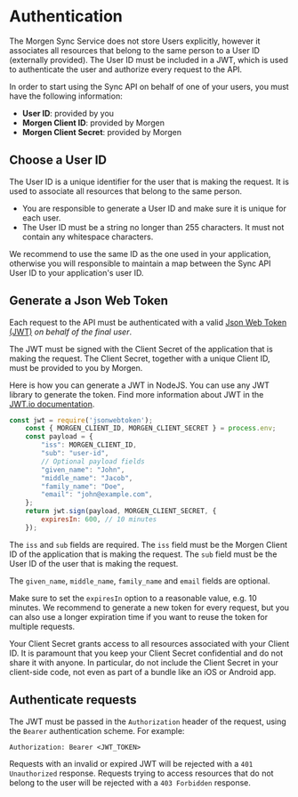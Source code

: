 
# Authentication

The Morgen Sync Service does not store Users explicitly, however it associates all resources that belong to the same person
 to a User ID (externally provided). The User ID must be included in a JWT, which is used to authenticate the user
    and authorize every request to the API.

In order to start using the Sync API on behalf of one of your users, you must have the following information:

- **User ID**: provided by you
- **Morgen Client ID**: provided by Morgen
- **Morgen Client Secret**: provided by Morgen

## Choose a User ID

The User ID is a unique identifier for the user that is making the request. It is used to associate all resources that belong to the same person.
- You are responsible to generate a User ID and make sure it is unique for each user.
- The User ID must be a string no longer than 255 characters. It must not contain any whitespace characters.

We recommend to use the same ID as the one used in your application, otherwise you will responsible to maintain
a map between the Sync API User ID to your application's user ID.


## Generate a Json Web Token

Each request to the API must be authenticated with a valid [Json Web Token (JWT)](https://jwt.io/introduction/) _on behalf of the final user_.

The JWT must be signed with the Client Secret of the application that is making the request.
The Client Secret, together with a unique Client ID, must be provided to you by Morgen.

Here is how you can generate a JWT in NodeJS. You can use any JWT library to generate the token.
Find more information about JWT in the [JWT.io documentation](https://jwt.io/introduction/).

```js
const jwt = require('jsonwebtoken');
    const { MORGEN_CLIENT_ID, MORGEN_CLIENT_SECRET } = process.env;
    const payload = {
        "iss": MORGEN_CLIENT_ID,
        "sub": "user-id",
        // Optional payload fields
        "given_name": "John",
        "middle_name": "Jacob",
        "family_name": "Doe",
        "email": "john@example.com",
    };
    return jwt.sign(payload, MORGEN_CLIENT_SECRET, {
        expiresIn: 600, // 10 minutes
    });
```

The `iss` and `sub` fields are required. The `iss` field must be the Morgen Client ID
of the application that is making the request.
The `sub` field must be the User ID of the user that is making the request.

The `given_name`, `middle_name`, `family_name` and `email` fields are optional.

Make sure to set the `expiresIn` option to a reasonable value, e.g. 10 minutes. We recommend to generate a new token for every request,
but you can also use a longer expiration time if you want to reuse the token for multiple requests.

<Callout type="warning" emoji="⚠️">
  Your Client Secret grants access to all resources associated with your Client ID. 
  It is paramount that you keep your Client Secret confidential and do not share it with anyone.
  In particular, do not include the Client Secret in your client-side code, not even as part of 
  a bundle like an iOS or Android app.
</Callout>

## Authenticate requests

The JWT must be passed in the `Authorization` header of the request, using the `Bearer` authentication scheme. For example:

```
Authorization: Bearer <JWT_TOKEN>
```

Requests with an invalid or expired JWT will be rejected with a `401 Unauthorized` response.
Requests trying to access resources that do not belong to the user will be rejected with a `403 Forbidden` response.

